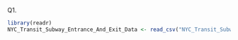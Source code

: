 Q1.
```r
library(readr)
NYC_Transit_Subway_Entrance_And_Exit_Data <- read_csv("NYC_Transit_Subway_Entrance_And_Exit_Data.csv")
```

